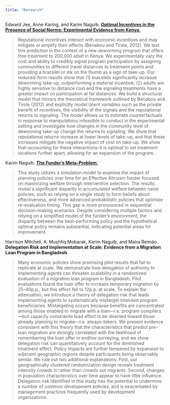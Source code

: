 ```yaml
---
title: "Research"
---
```


Edward Jee, Anne Karing, and Karim Naguib. [**Optimal Incentives in the Presence of Social Norms: Experimental Evidence from Kenya**.](/Kenya_Social_Multiplier-6.pdf)

> Reputational incentives interact with economic incentives and may mitigate or amplify their effects (Bénabou and Tirole, 2012). We test this prediction in the context of a new deworming program that offers free treatment to 200,000 adult  in Kenya. We experimentally vary the cost and ability to credibly signal program participation by assigning communities to different travel distances to treatment points and providing a bracelet or ink on the thumb as a sign of take-up. Our reduced-form results show that (1) bracelets significantly increase deworming take-up, outperforming a material incentive; (2) adults are highly sensitive to distance cost and the signaling treatments have a greater impact on participation at far distances. We build a structural model that mirrors the theoretical framework outlined by Bénabou and Tirole (2012) and explicitly model latent variables such as the private benefit of incentives, the visibility of the signals and the reputational returns to signaling. The model allows us to estimate counterfactuals in response to manipulations infeasible to conduct in the experimental setting and investigate how changes in the community level of deworming take-up change the returns to signaling. We show that reputational returns increase at lower levels of take-up, and that these increases mitigate the negative impact of cost on take-up. We show that–accounting for these interactions–it is optimal to set treatment locations further apart, allowing for an expansion of the program. 

Karim Naguib. [**The Funder's Meta-Problem**.](https://karimn.github.io/effective-funding/funder-meta-problem-1.html)

> This study utilizes a simulation model to examine the impact of planning policies over time for an Effective Altruism funder focused on maximizing welfare through intervention selection. The results reveal a significant disparity in accumulated welfare between naive policies, such as relying on a single study to form beliefs about effectiveness, and more advanced probabilistic policies that optimize re-evaluation timing. This gap is more pronounced in sequential decision-making scenarios. Despite considering multiple factors and relying on a simplified model of the funder's environment, the disparity between the best-performing policy and the hypothetical optimal policy remains substantial, indicating potential areas for improvement. 

Harrison Mitchell, A. Mushfiq Mobarak, Karim Naguib, and Maira Reimão. **Delegation Risk and Implementation at Scale: Evidence from a Migration Loan Program in Bangladesh**.

> Many economic policies show promising pilot results that fail to replicate at scale. We demonstrate how delegation of authority to implementing agents can threaten scalability in a randomized evaluation of a migration loan program in Bangladesh. Pilot evaluations found the loan offer to increase temporary migration by 25–40p.p., but this effect fell to 12p.p. at scale. To explain the attenuation, we introduce a theory of delegation risk that leads implementing agents to systematically mistarget intended program beneficiaries. Mistargeting occurs because benefits are concentrated among those enabled to migrate with a loan—i.e. program compliers—but capacity constraints lead effort to be directed toward those already planning to migrate—i.e. always-takers. We present evidence consistent with this theory that the characteristics that predict pre-loan migration are strongly correlated with the likelihood of remembering the loan offer in endline surveying, and we show delegation risk can quantitatively account for the diminished treatment effect. Policy impacts are further tempered by expansion to adjacent geographic regions despite participants being observably similar. We rule out two additional explanations: First, our geographically clustered randomization design reveals treatment intensity crowds in rather than crowds out migrants. Second, changes in population characteristics over time appear to have little influence. Delegation risk identified in this study has the potential to undermine a number of common development policies, and is exacerbated by management practices frequently used by development organizations.